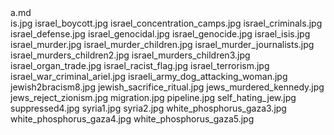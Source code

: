     
<div className="w-full md:max-w-[80rem] float-right italic">
	<MD_a_md />
	a.md
</div>
<PopImage className="w-full sm:w-[inherit] float-right clear-right sm:m-1 sm:ml-4" src={JPG_is_jpg} alt="is.jpg">
	is.jpg
</PopImage>
<PopImage className="w-full sm:w-[inherit] float-left clear-left sm:m-1 sm:mr-4" src={JPG_israel_boycott_jpg} alt="israel_boycott.jpg">
	israel_boycott.jpg
</PopImage>
<PopImage className="w-full sm:w-[inherit] float-right clear-right sm:m-1 sm:ml-4" src={JPG_israel_concentration_camps_jpg} alt="israel_concentration_camps.jpg">
	israel_concentration_camps.jpg
</PopImage>
<PopImage className="w-full sm:w-[inherit] float-left clear-left sm:m-1 sm:mr-4" src={JPG_israel_criminals_jpg} alt="israel_criminals.jpg">
	israel_criminals.jpg
</PopImage>
<PopImage className="w-full sm:w-[inherit] float-right clear-right sm:m-1 sm:ml-4" src={JPG_israel_defense_jpg} alt="israel_defense.jpg">
	israel_defense.jpg
</PopImage>
<PopImage className="w-full sm:w-[inherit] float-left clear-left sm:m-1 sm:mr-4" src={JPG_israel_genocidal_jpg} alt="israel_genocidal.jpg">
	israel_genocidal.jpg
</PopImage>
<PopImage className="w-full sm:w-[inherit] float-right clear-right sm:m-1 sm:ml-4" src={JPG_israel_genocide_jpg} alt="israel_genocide.jpg">
	israel_genocide.jpg
</PopImage>
<PopImage className="w-full sm:w-[inherit] float-left clear-left sm:m-1 sm:mr-4" src={JPG_israel_isis_jpg} alt="israel_isis.jpg">
	israel_isis.jpg
</PopImage>
<PopImage className="w-full sm:w-[inherit] float-right clear-right sm:m-1 sm:ml-4" src={JPG_israel_murder_jpg} alt="israel_murder.jpg">
	israel_murder.jpg
</PopImage>
<PopImage className="w-full sm:w-[inherit] float-left clear-left sm:m-1 sm:mr-4" src={JPG_israel_murder_children_jpg} alt="israel_murder_children.jpg">
	israel_murder_children.jpg
</PopImage>
<PopImage className="w-full sm:w-[inherit] float-right clear-right sm:m-1 sm:ml-4" src={JPG_israel_murder_journalists_jpg} alt="israel_murder_journalists.jpg">
	israel_murder_journalists.jpg
</PopImage>
<PopImage className="w-full sm:w-[inherit] float-left clear-left sm:m-1 sm:mr-4" src={JPG_israel_murders_children2_jpg} alt="israel_murders_children2.jpg">
	israel_murders_children2.jpg
</PopImage>
<PopImage className="w-full sm:w-[inherit] float-right clear-right sm:m-1 sm:ml-4" src={JPG_israel_murders_children3_jpg} alt="israel_murders_children3.jpg">
	israel_murders_children3.jpg
</PopImage>
<PopImage className="w-full sm:w-[inherit] float-left clear-left sm:m-1 sm:mr-4" src={JPG_israel_organ_trade_jpg} alt="israel_organ_trade.jpg">
	israel_organ_trade.jpg
</PopImage>
<PopImage className="w-full sm:w-[inherit] float-right clear-right sm:m-1 sm:ml-4" src={JPG_israel_racist_flag_jpg} alt="israel_racist_flag.jpg">
	israel_racist_flag.jpg
</PopImage>
<PopImage className="w-full sm:w-[inherit] float-left clear-left sm:m-1 sm:mr-4" src={JPG_israel_terrorism_jpg} alt="israel_terrorism.jpg">
	israel_terrorism.jpg
</PopImage>
<PopImage className="w-full sm:w-[inherit] float-right clear-right sm:m-1 sm:ml-4" src={JPG_israel_war_criminal_ariel_jpg} alt="israel_war_criminal_ariel.jpg">
	israel_war_criminal_ariel.jpg
</PopImage>
<PopImage className="w-full sm:w-[inherit] float-left clear-left sm:m-1 sm:mr-4" src={JPG_israeli_army_dog_attacking_woman_jpg} alt="israeli_army_dog_attacking_woman.jpg">
	israeli_army_dog_attacking_woman.jpg
</PopImage>
<PopImage className="w-full sm:w-[inherit] float-right clear-right sm:m-1 sm:ml-4" src={JPG_jewish2bracism8_jpg} alt="jewish2bracism8.jpg">
	jewish2bracism8.jpg
</PopImage>
<PopImage className="w-full sm:w-[inherit] float-left clear-left sm:m-1 sm:mr-4" src={JPG_jewish_sacrifice_ritual_jpg} alt="jewish_sacrifice_ritual.jpg">
	jewish_sacrifice_ritual.jpg
</PopImage>
<PopImage className="w-full sm:w-[inherit] float-right clear-right sm:m-1 sm:ml-4" src={JPG_jews_murdered_kennedy_jpg} alt="jews_murdered_kennedy.jpg">
	jews_murdered_kennedy.jpg
</PopImage>
<PopImage className="w-full sm:w-[inherit] float-left clear-left sm:m-1 sm:mr-4" src={JPG_jews_reject_zionism_jpg} alt="jews_reject_zionism.jpg">
	jews_reject_zionism.jpg
</PopImage>
<PopImage className="w-full sm:w-[inherit] float-right clear-right sm:m-1 sm:ml-4" src={JPG_migration_jpg} alt="migration.jpg">
	migration.jpg
</PopImage>
<PopImage className="w-full sm:w-[inherit] float-left clear-left sm:m-1 sm:mr-4" src={JPG_pipeline_jpg} alt="pipeline.jpg">
	pipeline.jpg
</PopImage>
<PopImage className="w-full sm:w-[inherit] float-right clear-right sm:m-1 sm:ml-4" src={JPG_self_hating_jew_jpg} alt="self_hating_jew.jpg">
	self_hating_jew.jpg
</PopImage>
<PopImage className="w-full sm:w-[inherit] float-left clear-left sm:m-1 sm:mr-4" src={JPG_suppressed4_jpg} alt="suppressed4.jpg">
	suppressed4.jpg
</PopImage>
<PopImage className="w-full sm:w-[inherit] float-right clear-right sm:m-1 sm:ml-4" src={JPG_syria1_jpg} alt="syria1.jpg">
	syria1.jpg
</PopImage>
<PopImage className="w-full sm:w-[inherit] float-left clear-left sm:m-1 sm:mr-4" src={JPG_syria2_jpg} alt="syria2.jpg">
	syria2.jpg
</PopImage>
<PopImage className="w-full sm:w-[inherit] float-right clear-right sm:m-1 sm:ml-4" src={JPG_white_phosphorus_gaza3_jpg} alt="white_phosphorus_gaza3.jpg">
	white_phosphorus_gaza3.jpg
</PopImage>
<PopImage className="w-full sm:w-[inherit] float-left clear-left sm:m-1 sm:mr-4" src={JPG_white_phosphorus_gaza4_jpg} alt="white_phosphorus_gaza4.jpg">
	white_phosphorus_gaza4.jpg
</PopImage>
<PopImage className="w-full sm:w-[inherit] float-right clear-right sm:m-1 sm:ml-4" src={JPG_white_phosphorus_gaza5_jpg} alt="white_phosphorus_gaza5.jpg">
	white_phosphorus_gaza5.jpg
</PopImage>
